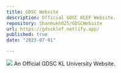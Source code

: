 ```yaml
---
title: GDSC Website
description: Official GDSC KLEF Website.
repository: Shanmukh025/GDSCWebsite
url: https://gdscklef.netlify.app/
published: true
date: "2023-07-01"

---
```

[![](https://shanmukh25.vercel.app/_next/image?url=https%3A%2F%2Fimgur.com%2FoM4SCYe.gif&w=640&q=75)](https://gdscklef.netlify.app/)
An Official GDSC KL University Website.

